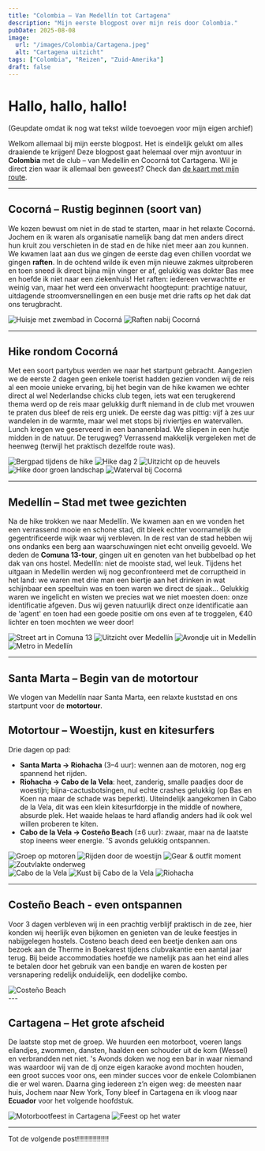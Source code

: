 ```yaml
---
title: "Colombia – Van Medellín tot Cartagena"
description: "Mijn eerste blogpost over mijn reis door Colombia."
pubDate: 2025-08-08
image:
  url: "/images/Colombia/Cartagena.jpeg"
  alt: "Cartagena uitzicht"
tags: ["Colombia", "Reizen", "Zuid-Amerika"]
draft: false
---
```



# Hallo, hallo, hallo!
(Geupdate omdat ik nog wat tekst wilde toevoegen voor mijn eigen archief)

Welkom allemaal bij mijn eerste blogpost. Het is eindelijk gelukt om alles draaiende te krijgen! Deze blogpost gaat helemaal over mijn avontuur in **Colombia** met de club – van Medellín en Cocorná tot Cartagena. Wil je direct zien waar ik allemaal ben geweest? Check dan [de kaart met mijn route](/map/).

---

## Cocorná – Rustig beginnen (soort van)
We kozen bewust om niet in de stad te starten, maar in het relaxte Cocorná. Jochem en ik waren als organisatie namelijk bang dat men anders direct hun kruit zou verschieten in de stad en de hike niet meer aan zou kunnen. We kwamen laat aan dus we gingen de eerste dag even chillen voordat we gingen **raften**. In de ochtend wilde ik even mijn nieuwe zakmes uitproberen en toen sneed ik direct bijna mijn vinger er af, gelukkig was dokter Bas mee en hoefde ik niet naar een ziekenhuis! Het raften: iedereen verwachtte er weinig van, maar het werd een onverwacht hoogtepunt: prachtige natuur, uitdagende stroomversnellingen en een busje met drie rafts op het dak dat ons terugbracht.

<div class="photo-grid">
  <img src="/images/Colombia/corcorna-huisje1enacht.jpeg" alt="Huisje met zwembad in Cocorná" />
  <img src="/images/Colombia/cocorna-raften.JPG" alt="Raften nabij Cocorná" />
</div>

---

## Hike rondom Cocorná
Met een soort partybus werden we naar het startpunt gebracht. Aangezien we de eerste 2 dagen geen enkele toerist hadden gezien vonden wij de reis al een mooie unieke ervaring, bij het begin van de hike kwamen we echter direct al wel Nederlandse chicks club tegen, iets wat een terugkerend thema werd op de reis maar gelukkig durft niemand in de club met vrouwen te praten dus bleef de reis erg uniek. De eerste dag was pittig: vijf à zes uur wandelen in de warmte, maar wel met stops bij riviertjes en watervallen. Lunch kregen we geserveerd in een bananenblad. We sliepen in een hutje midden in de natuur. De terugweg? Verrassend makkelijk vergeleken met de heenweg (terwijl het praktisch dezelfde route was).

<div class="photo-grid">
  <img src="/images/Colombia/Cocorna-hike.jpeg" alt="Bergpad tijdens de hike" />
  <img src="/images/Colombia/corcona-hike2.jpeg" alt="Hike dag 2" />
  <img src="/images/Colombia/cocorna-hike3.jpeg" alt="Uitzicht op de heuvels" />
  <img src="/images/Colombia/cocorna-hike4.jpeg" alt="Hike door groen landschap" />
  <img src="/images/Colombia/Cocorna-waterval.JPG" alt="Waterval bij Cocorná" />
</div>

---

## Medellín – Stad met twee gezichten
Na de hike trokken we naar Medellín. We kwamen aan en we vonden het een verrassend mooie en schone stad, dit bleek echter voornamelijk de gegentrificeerde wijk waar wij verbleven. In de rest van de stad hebben wij ons ondanks een berg aan waarschuwingen niet echt onveilig gevoeld. We deden de **Comuna 13-tour**, gingen uit en genoten van het bubbelbad op het dak van ons hostel. Medellín: niet de mooiste stad, wel leuk. Tijdens het uitgaan in Medellin werden wij nog geconfronteerd met de corruptheid in het land: we waren met drie man een biertje aan het drinken in wat schijnbaar een speeltuin was en toen waren we direct de sjaak... Gelukkig waren we ingelicht en wisten we precies wat we niet moesten doen: onze identificatie afgeven. Dus wij geven natuurlijk direct onze identificatie aan de 'agent' en toen had een goede positie om ons even af te troggelen, €40 lichter en toen mochten we weer door!

<div class="photo-grid">
  <img src="/images/Colombia/Medellin-communa13.jpeg" alt="Street art in Comuna 13" />
  <img src="/images/Colombia/medellin.JPG" alt="Uitzicht over Medellín" />
  <img src="/images/Colombia/Medellin-uitgaan.jpg" alt="Avondje uit in Medellín" />
  <img src="/images/Colombia/medellin-metro.JPG" alt="Metro in Medellín" />
</div>

---

## Santa Marta – Begin van de motortour
We vlogen van Medellín naar Santa Marta, een relaxte kuststad en ons startpunt voor de **motortour**.

## Motortour – Woestijn, kust en kitesurfers
Drie dagen op pad:
- **Santa Marta → Riohacha** (3–4 uur): wennen aan de motoren, nog erg spannend het rijden.  
- **Riohacha → Cabo de la Vela**: heet, zanderig, smalle paadjes door de woestijn; bijna-cactusbotsingen, nul echte crashes gelukkig (op Bas en Koen na maar de schade was beperkt). Uiteindelijk aangekomen in Cabo de la Vela, dit was een klein kitesurfdorpje in the middle of nowhere, absurde plek. Het waaide helaas te hard aflandig anders had ik ook wel willen proberen te kiten.
- **Cabo de la Vela → Costeño Beach** (±6 uur): zwaar, maar na de laatste stop ineens weer energie. 'S avonds gelukkig ontspannen.

<div class="photo-grid">
  <img src="/images/Colombia/motortour-group.jpeg" alt="Groep op motoren" />
  <img src="/images/Colombia/motortour-woestijn.jpeg" alt="Rijden door de woestijn" />
  <img src="/images/Colombia/motortour-outfir.jpeg" alt="Gear & outfit moment" />
  <img src="/images/Colombia/motortour-zoutvlakte.JPG" alt="Zoutvlakte onderweg" />
</div>

<div class="photo-grid">
  <img src="/images/Colombia/motortour-cabodelavela.jpeg" alt="Cabo de la Vela" />
  <img src="/images/Colombia/motortour-cabodelavela2.jpeg" alt="Kust bij Cabo de la Vela" />
  <img src="/images/Colombia/Rioacha.JPG" alt="Riohacha" />
</div>

---
## Costeño Beach - even ontspannen

Voor 3 dagen verbleven wij in een prachtig verblijf praktisch in de zee, hier konden wij heerlijk even bijkomen en genieten van de leuke feestjes in nabijgelegen hostels. Costeno beach deed een beetje denken aan ons bezoek aan de Therme in Boekarest tijdens clubvakantie een aantal jaar terug. Bij beide accommodaties hoefde we namelijk pas aan het eind alles te betalen door het gebruik van een bandje en waren de kosten per versnapering redelijk onduidelijk, een dodelijke combo.


<div class="photo-grid">
  <img src="/images/Colombia/costenobeach.jpeg" alt="Costeño Beach" />
</div>
---

## Cartagena – Het grote afscheid
De laatste stop met de groep. We huurden een motorboot, voeren langs eilandjes, zwommen, dansten, haalden een schouder uit de kom (Wessel) en verbrandden net niet. 's Avonds doken we nog een bar in waar niemand was waardoor wij van de dj onze eigen karaoke avond mochten houden, een groot succes voor ons, een minder succes voor de enkele Colombianen die er wel waren. Daarna ging iedereen z’n eigen weg: de meesten naar huis, Jochem naar New York, Tony bleef in Cartagena en ik vloog naar **Ecuador** voor het volgende hoofdstuk.

<div class="photo-grid">
  <img src="/images/Colombia/cartagena-motorboatparty.jpeg" alt="Motorbootfeest in Cartagena" />
  <img src="/images/Colombia/cartagena-motorboatparty2.JPG" alt="Feest op het water" />
</div>

---

Tot de volgende post!!!!!!!!!!!!!!!!